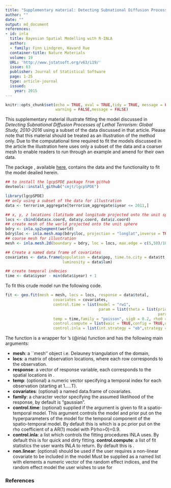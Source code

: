 ```yaml
---
title: "Supplementary material: Detecting Subnational Diffusion Processes of Lethal Terrorism: Global Study, 2010-2016"
author: ""
date: ""
output: md_document
references:
- id: inla
  title: Bayesian Spatial Modelling with R-INLA
  author:
  - family: Finn Lindgren, Havard Rue
  container-title: Nature Materials
  volume: 19
  URL: 'http://www.jstatsoft.org/v63/i19/'
  issue: 63
  publisher: Journal of Statistical Software
  page: 1-25
  type: article-journal
  issued:
    year: 2015
---
```


```r
knitr::opts_chunk$set(echo = TRUE, eval = TRUE,tidy = TRUE, message = FALSE,tidy.opts=list(blank  = FALSE, width.cutoff  = 60),
                      warning = FALSE,message = FALSE)
```

This supplementary material illustrate fitting the model discussed in *Detecting Subnational Diffusion Processes of Lethal Terrorism: Global Study, 2010-2016* using a subset of the data discussed in that article. Please note that this material should be treated as an illustration of the method only. Due to the computational time required to fit the models discussed in the article the illustration here uses only a subset of the data and a coarser mesh to enable readers to run through an example and amend for their own data.

The \texttt{R} package \texttt{lgcpSPDE}, available [here](https://github.com/cmjt/lgcpSPDE), contains the data and the functionality to fit the model deailed herein.



```r
## to install the lgcpSPDE package from github
devtools::install_github("cmjt/lgcpSPDE")
```

```r
library(lgcpSPDE)
## only using a subset of the data for illustration
data <- terrorism_aggregate[terrorism_aggregate$iyear <= 2011,]
```

```r
## x, y, z locations (latitude and longitude projected onto the unit sphere)
locs <- cbind(data$x.coord, data$y.coord, data$z.coord)
## create mesh of the world projected onto the unit sphere
bdry <- inla.sp2segment(world)
bdry$loc <- inla.mesh.map(bdry$loc, projection = "longlat",inverse = TRUE)
## course mesh for illustration
mesh <- inla.mesh.2d(boundary = bdry, loc = locs, max.edge = c(5,50)/180,cutoff = 5/180 ) ## plot(mesh) to vizualise

## Create a named data frame of covariates
covariates <- data.frame(population = data$pop, time.to.city = data$tt,
                         luminosity = data$lum)

## create temporal indecies
time <- data$iyear - min(data$iyear) + 1

```

To fit this crude model run the following code.

```r
fit <- geo.fit(mesh = mesh, locs = locs, response = data$total,
                     covariates = covariates,
                     control.time = list(model = "rw1",
                                         param = list(theta = list(prior = "pc.prec",
                                                                   param=c(1,0.01)))),
                     temp = time,family = "poisson", sig0 = 0.2, rho0 = 0.01,Prho = 0.9,
                     control.compute = list(waic = TRUE,config = TRUE,openmp.strategy = "huge"), 
                     control.inla = list(int.strategy = "eb",strategy = "gaussian",diagonal = 100)) 
```

The \texttt{geo.fit()} function is a wrapper for \texttt{INLA}'s \texttt{inla()} (@inla) function and has the following main arguments:

 - **mesh**: a ``mesh'' object i.e. Delauney triangulation of the domain, 
 - **locs**: a matrix of observation locations, where each row corresponds to the observation. 
 - **response**: a vector of response variable, each corresponds to the spatial locations
 in \texttt{locs}.
 - **temp**: (optional) a numeric vector specifying a temporal index for each observation (starting at 1.....T).
 - **covariates**: (optional) a named data.frame of covariates.
 - **family**: a character vector specifying the assumed likelihood of the response, by default is "gaussian".
 - **control.time**: (optional) supplied if the \texttt{temp} argument is given to fit a spatio-temporal model. This argument
 controls the model and prior put on the hyperparameters of the model for the temporal component of the spatio-temporal
 model. By default this is \texttt{list(model = 'ar1', param = list(theta = list(prior='pccor1', param = c(0, 0.9))))}
 which is a pc.prior put on the rho coefficient of a AR(1) model with P(rho>0)=0.9.
 - **control.inla**: a list which controls the fitting procedures INLA uses.
 By default this is \texttt{list(strategy} \texttt{='gaussian',int.strategy} \texttt{ = 'eb')} for quick and dirty fitting.
 **control.compute**: a list of fit statistics the user wants INLA to return. By default this
 is \texttt{list(dic = TRUE, waic = TRUE,cpo = TRUE, config = TRUE)}.
 - **non.linear**: (optional) should be used if the user requires a non-linear covariate to be included in the model
 Must be supplied as a named list with elements \texttt{random.effect} a numeric vector of the random effect indices,
 and \texttt{model} the random effect model the user wishes to use for \texttt{random.effect}
 
 
### References
 
 